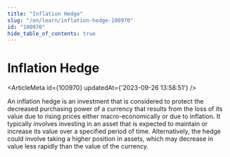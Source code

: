 ```yaml
---
title: "Inflation Hedge"
slug: "/en/learn/inflation-hedge-100970"
id: "100970"
hide_table_of_contents: true
---
```



# Inflation Hedge

<ArticleMeta id={100970} updatedAt={'2023-09-26 13:58:51'} />
<div className='border-solid border-b border-t-0 my-4 border-[var(--ifm-color-gray-300)]' />

An inflation hedge is an investment that is considered to protect the decreased purchasing power of a currency that results from the loss of its value due to rising prices either macro-economically or due to inflation. It typically involves investing in an asset that is expected to maintain or increase its value over a specified period of time. Alternatively, the hedge could involve taking a higher position in assets, which may decrease in value less rapidly than the value of the currency.
